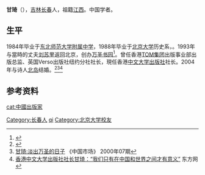 
'''甘琦'''（{{bd|1962年|10月31日}}），[[吉林|吉林]][[长春|长春]]人，祖籍[[江西|江西]]。中国学者。

== 生平 ==
1984年毕业于[[东北师范大学附属中学|东北师范大学附属中学]]，1988年毕业于[[北京大学|北京大学]]历史系，{{when|time=2018-08-24|后留学[[美国|美国]]}}。1993年与當時的丈夫[[刘苏里|刘苏里]]返回北京，创办[[万圣书园|万圣书园]]<ref>{{cite news |url=http://www.people.com.cn/GB/14738/14760/21872/2186873.html |title=万圣书园创办人甘琦自述 |publisher=[[人民网|人民网]] |language=zh-hans |accessdate=2014-06-15 |archive-date=2016-03-04 |archive-url=https://web.archive.org/web/20160304092459/http://www.people.com.cn/GB/14738/14760/21872/2186873.html |dead-url=no }}</ref>。曾任香港[[TOM集团|TOM集团]]出版事业部出版总监、英国Verso出版社纽约分社社长，現任香港[[中文大学出版社|中文大学出版社]]社长。2004年与诗人[[北岛_(诗人)|北岛]]结婚。<ref>{{cite news |url=http://news.xinhuanet.com/book/2014-01/21/c_126038335.htm |deadurl=yes |title=甘之如琦 |publisher=[[新华网|新华网]] |language=zh-hans |access-date=2014-06-15 |archive-url=https://web.archive.org/web/20140210043405/http://news.xinhuanet.com/book/2014-01/21/c_126038335.htm |archive-date=2014-02-10 }}</ref><ref>[http://www.cnki.com.cn/Article/CJFDTotal-SCZG200007019.htm 甘琦:淡出万圣的日子] {{Wayback|url=http://www.cnki.com.cn/Article/CJFDTotal-SCZG200007019.htm |date=20190610001538 }}《中国市场》 2000年07期</ref><ref>[http://news.eastday.com/chyauto/2013-09-17/747041.html 香港中文大学出版社社长甘琦：“我们只有在中国和世界之间才有意义”] {{Wayback|url=http://news.eastday.com/chyauto/2013-09-17/747041.html |date=20160304193945 }}东方网</ref>

==参考资料==
<references/>

{{DEFAULTSORT:gan qi}}
[[Category:长春人|Category:长春人]]
[[Category:甘姓|qi]]
[[Category:北京大学校友|Category:北京大学校友]]
[[cat:中國出版家|cat:中國出版家]]
{{china-bio-stub}}